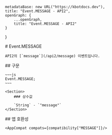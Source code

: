 
    metadataBase: new URL("https://kbotdocs.dev"),
    title: "Event.MESSAGE - API2",
    openGraph: {
        ...openGraph,
        title: "Event.MESSAGE - API2"
    }
}

<Section>
    # Event.MESSAGE

    API2의 [`message`](/api2/message) 이벤트입니다.
</Section>
<Section>
    ## 구문

    ~~~js
    Event.MESSAGE;
    ~~~

    <Section>
        ### 상수값

        `String` - `"message"`
    </Section>
</Section>
<Section>
    ## 앱 호환성

    <AppCompat compats={compatibility["MESSAGE"]}/>
</Section>
